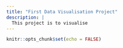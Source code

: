 ```yaml
---
title: "First Data Visualisation Project"
description: |
  This project is to visualise 
---
```


```r
knitr::opts_chunk$set(echo = FALSE)
```


